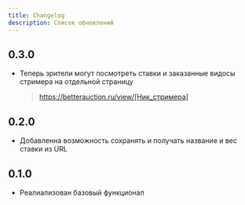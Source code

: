 ```yaml
---
title: Changelog
description: Список обновлений
---
```


## 0.3.0

- Теперь зрители могут посмотреть ставки и заказанные видосы стримера на отдельной страницу
  > https://betterauction.ru/view/[Ник_стримера]

## 0.2.0

- Добавленна возможность сохранять и получать название и вес ставки из URL

## 0.1.0

- Реалиализован базовый функционал
